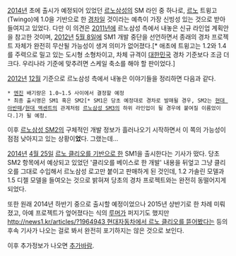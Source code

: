 [[2014년]] 초에 출시가 예정되어 있었던 [[르노삼성]]의 SM 라인 중 하나로, [[르노]] 트윙고(Twingo)에 1.0을 기반으로 한 [[경차]]일 것이라는 예측이 가장 신빙성 있는 것으로 받아들여지고 있었다. 다만 이 의견은 [[2011년]]에 르노삼성 측에서 내놓은 신규 라인업 계획안을 참고한 것이며, [[2012년]] [[5월 8일]]에 SM1 개발 중단을 선언하면서 종래의 경차 프로젝트 자체가 완전히 무산될 가능성이 생겨 의미가 없어졌다.[* 애초에 트윙고는 1.2와 1.4를 주력으로 밀고 있는 도시형 소형차이고, 차체 규격이 [[대한민국]] 경차 기준보다 조금 더 크다. 우리나라 기준에 맞추려면 스케일 축소를 해야 할 판이었다.]

[[2012년]] [[12월]] 기준으로 르노삼성 측에서 내놓은 이야기들을 정리하면 다음과 같다.
 * [[엔진]] 배기량은 1.0~1.5 사이에서 결정할 예정
 * 최종 출시명은 SM1 혹은 SM2[* SM1은 당초 예정대로 경차로 발매될 경우, SM2는 [[현대 아반떼]]/[[현대 액센트]]의 관계처럼 [[르노삼성 SM3]]의 하위 라인업이 될 경우에 붙여질 이름었이다.]가 될 예정.

이후 [[르노삼성 SM2]]의 구체적인 개발 정보가 흘러나오기 시작하면서 이 쪽의 가능성이 점점 낮아지고 있는 상황이'''었'''다. 그랬는데...

[[2014년]] [[4월 25일]] [http://news1.kr/articles/1648591 르노 클리오를 기반으로 한] SM1을 출시한다는 기사가 떴다. 당초 SM2 항목에서 예상되고 있었던 '클리오를 베이스로 한 개발' 내용을 뒤엎고 그냥 클리오를 그대로 수입해서 르노삼성 로고만 붙이고 판매하게 된 것인데, 1.2 가솔린 모델과 1.5 디젤 모델을 들여오는 것으로 밝혀져 당초의 경차 프로젝트와는 완전히 동떨어지게 되었다. 

또한 원래 2014년 하반기 중으로 출시할 예정이었으나 2015년 상반기로 한 차례 미뤄졌고, 아예 프로젝트가 엎어졌다는 식의 [[루머]]가 퍼지기도 했지만 [[http://news1.kr/articles/?1964943 현대자동차에서 르노 클리오를 뜯어봤다]]는 등의 후속 기사가 나오는 걸로 봐서 완전히 포기하지는 않은 것으로 보인다.

이후 추가정보가 나오면 [[추가바람]].
